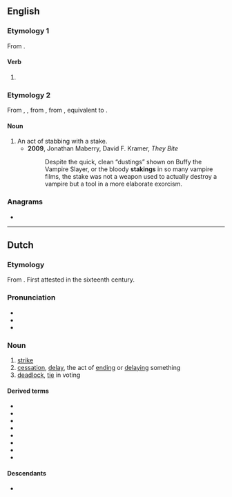 ==English==

===Etymology 1===
From {{af|en|stake|-ing|pos=participial}}.

====Verb====
{{head|en|verb form}}

# {{present participle of|en|stake|nocat=1}}

===Etymology 2===
From {{inh|en|enm|stakyng}}, {{m|enm|staking}}, from {{inh|en|ang|stacung|t=staking}}, from {{der|en|ang|*stacian|t=to drive stakes}}, equivalent to {{af|en|stake|-ing|pos=gerund noun}}.

====Noun====
{{en-noun}}

# An act of stabbing with a stake.
#* '''2009''', Jonathan Maberry, David F. Kramer, ''They Bite''
#*: Despite the quick, clean “dustings” shown on Buffy the Vampire Slayer, or the bloody '''stakings''' in so many vampire films, the stake was not a weapon used to actually destroy a vampire but a tool in a more elaborate exorcism.

===Anagrams===
* {{anagrams|en|a=agiknst|Gitksan|skating|skin tag|skin-tag|skintag|takings|tasking}}

----

==Dutch==
{{wikipedia|lang=nl}}

===Etymology===
From {{suffix|nl|staken|ing}}. First attested in the sixteenth century.

===Pronunciation===
* {{IPA|nl|/ˈstaː.kɪŋ/}}
* {{audio|nl|Nl-staking.ogg|Audio}}
* {{hyphenation|nl|sta|king}}

===Noun===
{{nl-noun|f|-en|stakinkje}}

# [[strike]] {{gloss|work stoppage}} {{defdate|from 19th c.}}
# [[cessation]], [[delay]], the act of [[end]]ing or [[delay]]ing something
# [[deadlock]], [[tie]] in voting

====Derived terms====
* {{l|nl|estafettestaking}}
* {{l|nl|hongerstaking}}
* {{l|nl|klimaatstaking}}
* {{l|nl|leerlingenstaking}}
* {{l|nl|spoorwegstaking}}
* {{l|nl|stakingsbreker}}
* {{l|nl|stakingsrecht}}
* {{l|nl|werkstaking}}

====Descendants====
* {{desc|fy|staking|bor=1}}